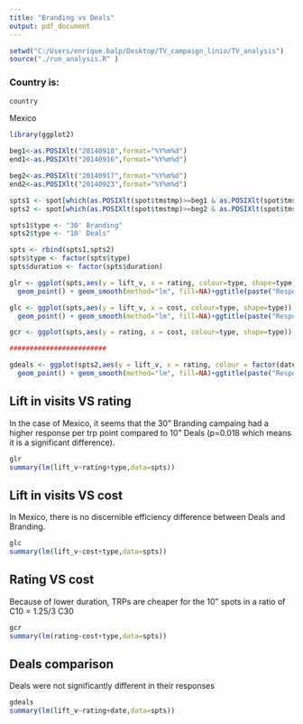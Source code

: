 ```yaml
---
title: "Branding vs Deals"
output: pdf_document
---
```



```r
setwd("C:/Users/enrique.balp/Desktop/TV_campaign_linio/TV_analysis")
source("./run_analysis.R" )
```

### Country is:
```r
country
```
Mexico

```r
library(ggplot2)

beg1<-as.POSIXlt("20140910",format="%Y%m%d")
end1<-as.POSIXlt("20140916",format="%Y%m%d")

beg2<-as.POSIXlt("20140917",format="%Y%m%d")
end2<-as.POSIXlt("20140923",format="%Y%m%d")

spts1 <- spot[which(as.POSIXlt(spot$tmstmp)>=beg1 & as.POSIXlt(spot$tmstmp)<=end1),]
spts2 <- spot[which(as.POSIXlt(spot$tmstmp)>=beg2 & as.POSIXlt(spot$tmstmp)<=(end2)),]

spts1$type <- "30' Branding"
spts2$type <- "10' Deals"

spts <- rbind(spts1,spts2)
spts$type <- factor(spts$type)
spts$duration <- factor(spts$duration)

glr <- ggplot(spts,aes(y = lift_v, x = rating, colour=type, shape=type)) +
  geom_point() + geom_smooth(method="lm", fill=NA)+ggtitle(paste("Response vs Rating by campaign --",country))

glc <- ggplot(spts,aes(y = lift_v, x = cost, colour=type, shape=type)) +
  geom_point() + geom_smooth(method="lm", fill=NA)+ggtitle(paste("Response vs Cost by campaign --",country))

gcr <- ggplot(spts,aes(y = rating, x = cost, colour=type, shape=type)) +  geom_point() + geom_smooth(method="lm", fill=NA)+ggtitle(paste("Rating vs Cost by Campaign --",country))

########################

gdeals <- ggplot(spts2,aes(y = lift_v, x = rating, colour = factor(date), shape=factor(date))) +
  geom_point() + geom_smooth(method="lm", fill=NA)+ggtitle(paste("Response vs rating by date",country))
```

## Lift in visits VS rating

In the case of Mexico, it seems that the 30" Branding campaing had a higher response per trp point compared to 10" Deals (p=0.018 which means it is a significant difference).

```r
glr
summary(lm(lift_v~rating+type,data=spts))
```
\pagebreak

## Lift in visits VS cost

In Mexico, there is no discernible efficiency difference between Deals and Branding. 

```r
glc
summary(lm(lift_v~cost+type,data=spts))
```
\pagebreak

## Rating VS cost

Because of lower duration, TRPs are cheaper for the 10" spots in a ratio of C10 = 1.25/3 C30

```r
gcr
summary(lm(rating~cost+type,data=spts))
```

\pagebreak

## Deals comparison

Deals were not significantly different in their responses

```r
gdeals
summary(lm(lift_v~rating+date,data=spts))
```

